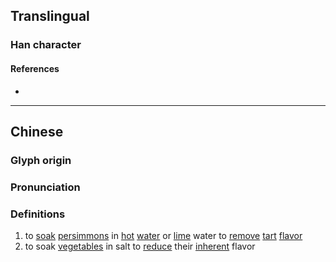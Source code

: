 {{also|灠}}
{{character info/new}}
==Translingual==

===Han character===
{{Han char|rn=85|rad=水|as=11|sn=14|four=|canj=EDDV|ids=⿰氵婪}}

====References====
* {{Han ref|kx=0646.220|dkj=18156|dj=1056.030|hdz=31716.060|uh=6F24|ud=28452}}

----

==Chinese==
{{zh-forms|alt=灠}}

===Glyph origin===
{{Han etym}}

===Pronunciation===
{{zh-pron
|m=lǎn
|c=laam5
|mc=y
|oc=y
|cat=v
}}

===Definitions===
{{zh-hanzi}}

# to [[soak]] [[persimmon]]s in [[hot]] [[water]] or [[lime]] water to [[remove]] [[tart]] [[flavor]]
# to soak [[vegetable]]s in salt to [[reduce]] their [[inherent]] flavor {{attention|zh|please check this definition}}